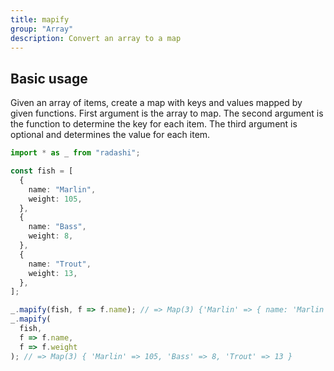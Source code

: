 ```yaml
---
title: mapify
group: "Array"
description: Convert an array to a map
---
```


## Basic usage

Given an array of items, create a map with keys and values mapped by given
functions. First argument is the array to map. The second argument is the
function to determine the key for each item. The third argument is optional and
determines the value for each item.

```ts
import * as _ from "radashi";

const fish = [
  {
    name: "Marlin",
    weight: 105,
  },
  {
    name: "Bass",
    weight: 8,
  },
  {
    name: "Trout",
    weight: 13,
  },
];

_.mapify(fish, f => f.name); // => Map(3) {'Marlin' => { name: 'Marlin', weight: 105 }, 'Bass' => { name: 'Bass', weight: 8 }, 'Trout' => { name: 'Trout', weight: 13 }}
_.mapify(
  fish,
  f => f.name,
  f => f.weight
); // => Map(3) { 'Marlin' => 105, 'Bass' => 8, 'Trout' => 13 }
```
